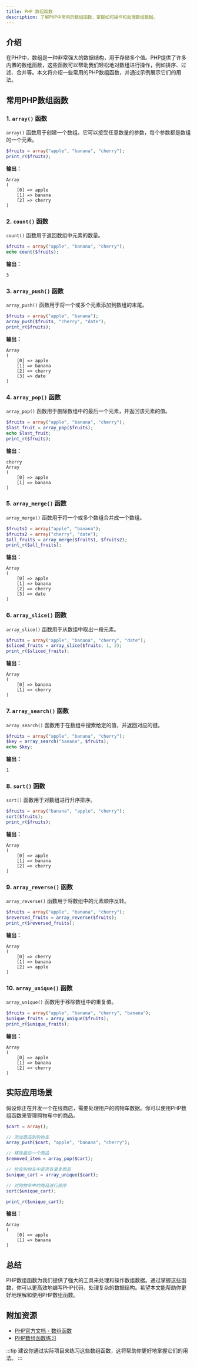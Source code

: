 ```yaml
---
title: PHP 数组函数
description: 了解PHP中常用的数组函数，掌握如何操作和处理数组数据。
---
```


## 介绍

在PHP中，数组是一种非常强大的数据结构，用于存储多个值。PHP提供了许多内置的数组函数，这些函数可以帮助我们轻松地对数组进行操作，例如排序、过滤、合并等。本文将介绍一些常用的PHP数组函数，并通过示例展示它们的用法。

## 常用PHP数组函数

### 1. `array()` 函数

`array()` 函数用于创建一个数组。它可以接受任意数量的参数，每个参数都是数组的一个元素。

```php
$fruits = array("apple", "banana", "cherry");
print_r($fruits);
```

**输出：**
```
Array
(
    [0] => apple
    [1] => banana
    [2] => cherry
)
```

### 2. `count()` 函数

`count()` 函数用于返回数组中元素的数量。

```php
$fruits = array("apple", "banana", "cherry");
echo count($fruits);
```

**输出：**
```
3
```

### 3. `array_push()` 函数

`array_push()` 函数用于将一个或多个元素添加到数组的末尾。

```php
$fruits = array("apple", "banana");
array_push($fruits, "cherry", "date");
print_r($fruits);
```

**输出：**
```
Array
(
    [0] => apple
    [1] => banana
    [2] => cherry
    [3] => date
)
```

### 4. `array_pop()` 函数

`array_pop()` 函数用于删除数组中的最后一个元素，并返回该元素的值。

```php
$fruits = array("apple", "banana", "cherry");
$last_fruit = array_pop($fruits);
echo $last_fruit;
print_r($fruits);
```

**输出：**
```
cherry
Array
(
    [0] => apple
    [1] => banana
)
```

### 5. `array_merge()` 函数

`array_merge()` 函数用于将一个或多个数组合并成一个数组。

```php
$fruits1 = array("apple", "banana");
$fruits2 = array("cherry", "date");
$all_fruits = array_merge($fruits1, $fruits2);
print_r($all_fruits);
```

**输出：**
```
Array
(
    [0] => apple
    [1] => banana
    [2] => cherry
    [3] => date
)
```

### 6. `array_slice()` 函数

`array_slice()` 函数用于从数组中取出一段元素。

```php
$fruits = array("apple", "banana", "cherry", "date");
$sliced_fruits = array_slice($fruits, 1, 2);
print_r($sliced_fruits);
```

**输出：**
```
Array
(
    [0] => banana
    [1] => cherry
)
```

### 7. `array_search()` 函数

`array_search()` 函数用于在数组中搜索给定的值，并返回对应的键。

```php
$fruits = array("apple", "banana", "cherry");
$key = array_search("banana", $fruits);
echo $key;
```

**输出：**
```
1
```

### 8. `sort()` 函数

`sort()` 函数用于对数组进行升序排序。

```php
$fruits = array("banana", "apple", "cherry");
sort($fruits);
print_r($fruits);
```

**输出：**
```
Array
(
    [0] => apple
    [1] => banana
    [2] => cherry
)
```

### 9. `array_reverse()` 函数

`array_reverse()` 函数用于将数组中的元素顺序反转。

```php
$fruits = array("apple", "banana", "cherry");
$reversed_fruits = array_reverse($fruits);
print_r($reversed_fruits);
```

**输出：**
```
Array
(
    [0] => cherry
    [1] => banana
    [2] => apple
)
```

### 10. `array_unique()` 函数

`array_unique()` 函数用于移除数组中的重复值。

```php
$fruits = array("apple", "banana", "cherry", "banana");
$unique_fruits = array_unique($fruits);
print_r($unique_fruits);
```

**输出：**
```
Array
(
    [0] => apple
    [1] => banana
    [2] => cherry
)
```

## 实际应用场景

假设你正在开发一个在线商店，需要处理用户的购物车数据。你可以使用PHP数组函数来管理购物车中的商品。

```php
$cart = array();

// 添加商品到购物车
array_push($cart, "apple", "banana", "cherry");

// 移除最后一个商品
$removed_item = array_pop($cart);

// 检查购物车中是否有重复商品
$unique_cart = array_unique($cart);

// 对购物车中的商品进行排序
sort($unique_cart);

print_r($unique_cart);
```

**输出：**
```
Array
(
    [0] => apple
    [1] => banana
)
```

## 总结

PHP数组函数为我们提供了强大的工具来处理和操作数组数据。通过掌握这些函数，你可以更高效地编写PHP代码，处理复杂的数据结构。希望本文能帮助你更好地理解和使用PHP数组函数。

## 附加资源

- [PHP官方文档 - 数组函数](https://www.php.net/manual/en/ref.array.php)
- [PHP数组函数练习](https://www.w3schools.com/php/php_arrays.asp)

:::tip
建议你通过实际项目来练习这些数组函数，这将帮助你更好地掌握它们的用法。
:::